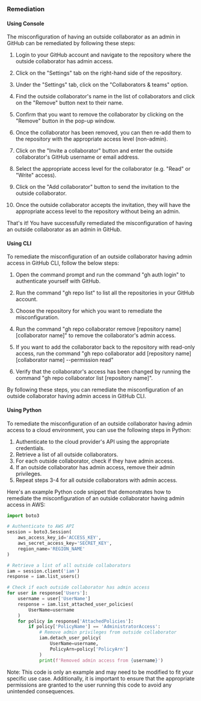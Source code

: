 ### Remediation

#### Using Console

The misconfiguration of having an outside collaborator as an admin in GitHub can be remediated by following these steps:

1. Login to your GitHub account and navigate to the repository where the outside collaborator has admin access.

2. Click on the "Settings" tab on the right-hand side of the repository.

3. Under the "Settings" tab, click on the "Collaborators & teams" option.

4. Find the outside collaborator's name in the list of collaborators and click on the "Remove" button next to their name.

5. Confirm that you want to remove the collaborator by clicking on the "Remove" button in the pop-up window.

6. Once the collaborator has been removed, you can then re-add them to the repository with the appropriate access level (non-admin).

7. Click on the "Invite a collaborator" button and enter the outside collaborator's GitHub username or email address.

8. Select the appropriate access level for the collaborator (e.g. "Read" or "Write" access).

9. Click on the "Add collaborator" button to send the invitation to the outside collaborator.

10. Once the outside collaborator accepts the invitation, they will have the appropriate access level to the repository without being an admin.

That's it! You have successfully remediated the misconfiguration of having an outside collaborator as an admin in GitHub.

#### Using CLI

To remediate the misconfiguration of an outside collaborator having admin access in GitHub CLI, follow the below steps:

1. Open the command prompt and run the command "gh auth login" to authenticate yourself with GitHub.

2. Run the command "gh repo list" to list all the repositories in your GitHub account.

3. Choose the repository for which you want to remediate the misconfiguration.

4. Run the command "gh repo collaborator remove [repository name] [collaborator name]" to remove the collaborator's admin access.

5. If you want to add the collaborator back to the repository with read-only access, run the command "gh repo collaborator add [repository name] [collaborator name] --permission read" 

6. Verify that the collaborator's access has been changed by running the command "gh repo collaborator list [repository name]".

By following these steps, you can remediate the misconfiguration of an outside collaborator having admin access in GitHub CLI.

#### Using Python

To remediate the misconfiguration of an outside collaborator having admin access to a cloud environment, you can use the following steps in Python:

1. Authenticate to the cloud provider's API using the appropriate credentials.
2. Retrieve a list of all outside collaborators.
3. For each outside collaborator, check if they have admin access.
4. If an outside collaborator has admin access, remove their admin privileges.
5. Repeat steps 3-4 for all outside collaborators with admin access.

Here's an example Python code snippet that demonstrates how to remediate the misconfiguration of an outside collaborator having admin access in AWS:

```python
import boto3

# Authenticate to AWS API
session = boto3.Session(
    aws_access_key_id='ACCESS_KEY',
    aws_secret_access_key='SECRET_KEY',
    region_name='REGION_NAME'
)

# Retrieve a list of all outside collaborators
iam = session.client('iam')
response = iam.list_users()

# Check if each outside collaborator has admin access
for user in response['Users']:
    username = user['UserName']
    response = iam.list_attached_user_policies(
        UserName=username
    )
    for policy in response['AttachedPolicies']:
        if policy['PolicyName'] == 'AdministratorAccess':
            # Remove admin privileges from outside collaborator
            iam.detach_user_policy(
                UserName=username,
                PolicyArn=policy['PolicyArn']
            )
            print(f'Removed admin access from {username}')
```

Note: This code is only an example and may need to be modified to fit your specific use case. Additionally, it is important to ensure that the appropriate permissions are granted to the user running this code to avoid any unintended consequences.

